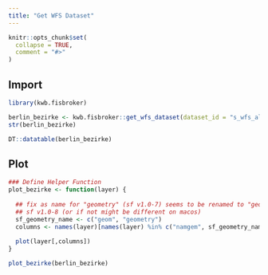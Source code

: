 ```yaml
---
title: "Get WFS Dataset"
---
```


```r
knitr::opts_chunk$set(
  collapse = TRUE,
  comment = "#>"
)
```

## Import

```r
library(kwb.fisbroker)

berlin_bezirke <- kwb.fisbroker::get_wfs_dataset(dataset_id = "s_wfs_alkis_bezirk")
str(berlin_bezirke)

DT::datatable(berlin_bezirke)
```

## Plot

```r
### Define Helper Function
plot_bezirke <- function(layer) {
  
  ## fix as name for "geometry" (sf v1.0-7) seems to be renamed to "geom" in 
  ## sf v1.0-8 (or if not might be different on macos)
  sf_geometry_name <- c("geom", "geometry")
  columns <- names(layer)[names(layer) %in% c("namgem", sf_geometry_name)]
  
  plot(layer[,columns])
}

plot_bezirke(berlin_bezirke)

```
